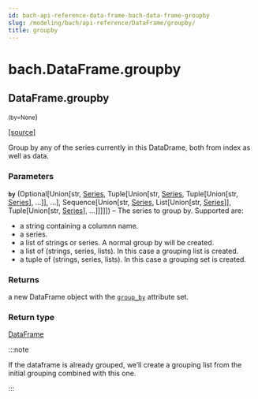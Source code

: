 ```yaml
---
id: bach-api-reference-data-frame-bach-data-frame-groupby
slug: /modeling/bach/api-reference/DataFrame/groupby/
title: groupby
---
```


# bach.DataFrame.groupby

<div className="method">

## <span className="additional-name">DataFrame.</span><span className="name">groupby</span>

<small className="parameter-list">(<span className="parameter" id="by">by=None</span></small>)


&#8203;<span className="view-source">[[source]](https://github.com/objectiv/objectiv-analytics/blob/main/bach/bach/dataframe.py)</span>

<div className="content">

Group by any of the series currently in this DataDrame, both from index as well as data.


### Parameters

**`by`** (Optional[Union[str, [Series](/modeling/bach/api-reference/Series/bach.Series.mdx), Tuple[Union[str, [Series](/modeling/bach/api-reference/Series/bach.Series.mdx), Tuple[Union[str, [Series](/modeling/bach/api-reference/Series/bach.Series.mdx)], ...]], ...], Sequence[Union[str, [Series](/modeling/bach/api-reference/Series/bach.Series.mdx), List[Union[str, [Series](/modeling/bach/api-reference/Series/bach.Series.mdx)]], Tuple[Union[str, [Series](/modeling/bach/api-reference/Series/bach.Series.mdx)], ...]]]]]) – The series to group by. Supported are:

* a string containing a columnn name.
* a series.
* a list of strings or series. A normal group by will be created.
* a list of (strings, series, lists). In this case a grouping list is created.
* a tuple of (strings, series, lists). In this case a grouping set is created.




### Returns

a new DataFrame object with the [`group_by`](/modeling/bach/api-reference/DataFrame/bach.DataFrame.group_by.mdx) attribute set.



### Return type

[DataFrame](/modeling/bach/api-reference/DataFrame/bach.DataFrame.mdx)


:::note

If the dataframe is already grouped, we’ll create a grouping list from the initial
grouping combined with this one.


:::


</div>


</div>
